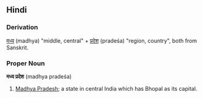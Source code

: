 ==Hindi==
===Derivation===
[[मध्य]] (madhya) "middle, central" + [[प्रदेश]] (pradeśa) "region, country", both from Sanskrit.

===Proper Noun===
'''मध्य प्रदेश''' (madhya pradeśa)
# [[Madhya Pradesh]]; a state in central India which has Bhopal as its capital.